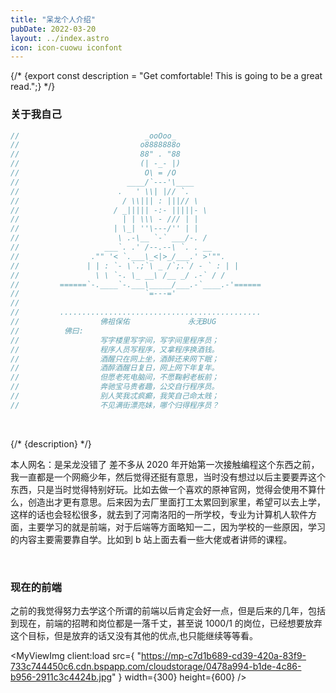 ```yaml
---
title: "呆龙个人介绍"
pubDate: 2022-03-20
layout: ../index.astro
icon: icon-cuowu iconfont
---
```



{/* {export const description = "Get comfortable! This is going to be a great read.";} */}

### 关于我自己

```javascript
//                            _ooOoo_
//                           o8888888o
//                           88" . "88
//                           (| -_- |)
//                            O\ = /O
//                        ____/`---'\____
//                      .   ' \\| |// `.
//                       / \\||| : |||// \
//                     / _||||| -:- |||||- \
//                       | | \\\ - /// | |
//                     | \_| ''\---/'' | |
//                      \ .-\__ `-` ___/-. /
//                   ___`. .' /--.--\ `. . __
//                ."" '< `.___\_<|>_/___.' >'"".
//               | | : `- \`.;`\ _ /`;.`/ - ` : | |
//                 \ \ `-. \_ __\ /__ _/ .-` / /
//         ======`-.____`-.___\_____/___.-`____.-'======
//                            `=---='
//
//         .............................................
//                  佛祖保佑             永无BUG
//          佛曰:
//                  写字楼里写字间，写字间里程序员；
//                  程序人员写程序，又拿程序换酒钱。
//                  酒醒只在网上坐，酒醉还来网下眠；
//                  酒醉酒醒日复日，网上网下年复年。
//                  但愿老死电脑间，不愿鞠躬老板前；
//                  奔驰宝马贵者趣，公交自行程序员。
//                  别人笑我忒疯癫，我笑自己命太贱；
//                  不见满街漂亮妹，哪个归得程序员？
```

&nbsp;

{/* {description} */}

本人网名：是呆龙没错了 差不多从 2020 年开始第一次接触编程这个东西之前，我一直都是一个网瘾少年，然后觉得还挺有意思，当时没有想过以后主要要弄这个东西，只是当时觉得特别好玩。比如去做一个喜欢的原神官网，觉得会使用不算什么，创造出才更有意思。后来因为去厂里面打工太累回到家里，希望可以去上学，这样的话也会轻松很多，就去到了河南洛阳的一所学校，专业为计算机人软件方面，主要学习的就是前端，对于后端等方面略知一二，因为学校的一些原因，学习的内容主要需要靠自学。比如到 b 站上面去看一些大佬或者讲师的课程。
&nbsp;

&nbsp;

### 现在的前端

之前的我觉得努力去学这个所谓的前端以后肯定会好一点，但是后来的几年，包括到现在，前端的招聘和岗位都是一落千丈，甚至说 1000/1 的岗位，已经想要放弃这个目标，但是放弃的话又没有其他的优点,也只能继续等等看。

<MyViewImg
  client:load
  src={
    "https://mp-c7d1b689-cd39-420a-83f9-733c744450c6.cdn.bspapp.com/cloudstorage/0478a994-b1de-4c86-b956-2911c3c4424b.jpg"
  }
  width={300}
  height={600}
/>
